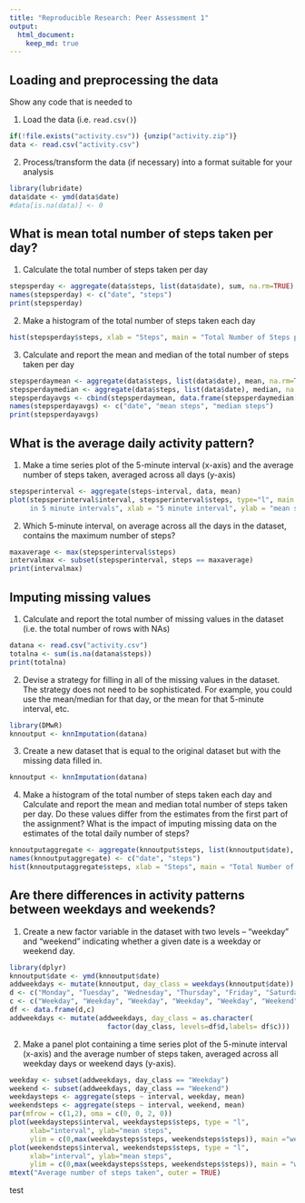 ```yaml
---
title: "Reproducible Research: Peer Assessment 1"
output: 
  html_document:
    keep_md: true
---
```



## Loading and preprocessing the data

Show any code that is needed to

1. Load the data (i.e. `read.csv()`)

```r
if(!file.exists("activity.csv")) {unzip("activity.zip")}
data <- read.csv("activity.csv")
```

2. Process/transform the data (if necessary) into a format suitable for your analysis

```r
library(lubridate)
data$date <- ymd(data$date)
#data[is.na(data)] <- 0
```


## What is mean total number of steps taken per day?
1. Calculate the total number of steps taken per day

```r
stepsperday <- aggregate(data$steps, list(data$date), sum, na.rm=TRUE)
names(stepsperday) <- c("date", "steps")
print(stepsperday)
```

2. Make a histogram of the total number of steps taken each day
```r
hist(stepsperday$steps, xlab = "Steps", main = "Total Number of Steps per Day")
```

3. Calculate and report the mean and median of the total number of steps taken per day
```r
stepsperdaymean <- aggregate(data$steps, list(data$date), mean, na.rm=TRUE)
stepsperdaymedian <- aggregate(data$steps, list(data$date), median, na.rm=TRUE)
stepsperdayavgs <- cbind(stepsperdaymean, data.frame(stepsperdaymedian[,2]))
names(stepsperdayavgs) <- c("date", "mean steps", "median steps")
print(stepsperdayavgs)
```


## What is the average daily activity pattern?
1. Make a time series plot of the 5-minute interval (x-axis) and the average number of steps taken, averaged across all days (y-axis)
```r
stepsperinterval <- aggregate(steps~interval, data, mean)
plot(stepsperinterval$interval, stepsperinterval$steps, type="l", main ="Mean number of steps taken
     in 5 minute intervals", xlab = "5 minute interval", ylab = "mean steps")
```


2. Which 5-minute interval, on average across all the days in the dataset, contains the maximum number of steps?
```r
maxaverage <- max(stepsperinterval$steps)
intervalmax <- subset(stepsperinterval, steps == maxaverage)
print(intervalmax)
```


## Imputing missing values
1. Calculate and report the total number of missing values in the dataset (i.e. the total number of rows with NAs)
```r
datana <- read.csv("activity.csv")
totalna <- sum(is.na(datana$steps))
print(totalna)
```

2. Devise a strategy for filling in all of the missing values in the dataset. The strategy does not need to be sophisticated. For example, you could use the mean/median for that day, or the mean for that 5-minute interval, etc.
```r
library(DMwR)
knnoutput <- knnImputation(datana)
```


3. Create a new dataset that is equal to the original dataset but with the missing data filled in.
```r
knnoutput <- knnImputation(datana)
```


4. Make a histogram of the total number of steps taken each day and Calculate and report the mean and median total number of steps taken per day. Do these values differ from the estimates from the first part of the assignment? What is the impact of imputing missing data on the estimates of the total daily number of steps?
```r
knnoutputaggregate <- aggregate(knnoutput$steps, list(knnoutput$date), sum)
names(knnoutputaggregate) <- c("date", "steps")
hist(knnoutputaggregate$steps, xlab = "Steps", main = "Total Number of Steps per Day")
```


## Are there differences in activity patterns between weekdays and weekends?
1. Create a new factor variable in the dataset with two levels – “weekday” and “weekend” indicating whether a given date is a weekday or weekend day.
```r
library(dplyr)
knnoutput$date <- ymd(knnoutput$date)
addweekdays <- mutate(knnoutput, day_class = weekdays(knnoutput$date))
d <- c("Monday", "Tuesday", "Wednesday", "Thursday", "Friday", "Saturday", "Sunday")
c <- c("Weekday", "Weekday", "Weekday", "Weekday", "Weekday", "Weekend", "Weekend")
df <- data.frame(d,c)
addweekdays <- mutate(addweekdays, day_class = as.character(
                        factor(day_class, levels=df$d,labels= df$c)))
```


2. Make a panel plot containing a time series plot of the 5-minute interval (x-axis) and the average number of steps taken, averaged across all weekday days or weekend days (y-axis). 
```r
weekday <- subset(addweekdays, day_class == "Weekday")
weekend <- subset(addweekdays, day_class == "Weekend")
weekdaysteps <- aggregate(steps ~ interval, weekday, mean)
weekendsteps <- aggregate(steps ~ interval, weekend, mean)
par(mfrow = c(1,2), oma = c(0, 0, 2, 0))
plot(weekdaysteps$interval, weekdaysteps$steps, type = "l", 
     xlab="interval", ylab="mean steps", 
     ylim = c(0,max(weekdaysteps$steps, weekendsteps$steps)), main ="weekdays")
plot(weekendsteps$interval, weekendsteps$steps, type = "l", 
     xlab="interval", ylab="mean steps", 
     ylim = c(0,max(weekdaysteps$steps, weekendsteps$steps)), main = "weekends")
mtext("Average number of steps taken", outer = TRUE)
```

test

